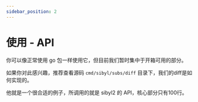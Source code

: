 ```yaml
---
sidebar_position: 2
---
```


# 使用 - API

你可以像正常使用 go 包一样使用它，但目前我们暂时集中于开箱可用的部分。

如果你对此感兴趣，推荐查看源码 `cmd/sibyl/subs/diff` 目录下，我们的diff是如何实现的。

他就是一个很合适的例子，所调用的就是 sibyl2 的 API，核心部分只有100行。
